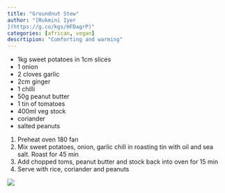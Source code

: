 ```yaml
---
title: "Groundnut Stew"
author: "[Rukmini Iyer
](https://g.co/kgs/HFDagrP)"
categories: [african, vegan]
descrtipion: "Comforting and warming"
---
```


- 1kg sweet potatoes in 1cm slices
- 1 onion
- 2 cloves garlic
- 2cm ginger
- 1 chilli
- 50g peanut butter
- 1 tin of tomatoes
- 400ml veg stock
- coriander
- salted peanuts

1. Preheat oven 180 fan
1. Mix sweet potatoes, onion, garlic chill in roasting tin with oil and sea salt. Roast for 45 min
1. Add chopped toms, peanut butter and stock back into oven for 15 min
1. Serve with rice, coriander and peanuts

![](groundnut-stew.jpg)
